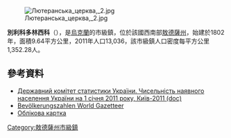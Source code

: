 {{No footnotes|time=2015-09-16T13:04:42+00:00}}
{{coord|46|20|33|N|30|33|55|E|scale:30000|display=title}}

[[Image:Лютеранська_церква,_2.jpg|right]]

'''別利科多林西科'''（{{lang-uk|Великодолинське}}），是[[烏克蘭|烏克蘭]]的市級鎮，位於該國西南部[[敖德薩州|敖德薩州]]，始建於1802年，面積9.64平方公里，2011年人口13,036，該市級鎮人口密度每平方公里1,352.28人。

==參考資料==
*[https://web.archive.org/web/20121010205321/http://stat6.stat.lviv.ua/PXWEB2007/ukr/publ/2011/chnas.zip Державний комітет статистики України. Чисельність наявного населення України на 1 січня 2011 року, Київ-2011 (doc)]
*[http://bevoelkerungsstatistik.de/wg.php?x=&men=gpro&lng=de&des=wg&srt=npan&col=abcdefghinoq&msz=1500&geo=490809058 Bevölkerungszahlen World Gazetteer]{{Wayback|url=http://bevoelkerungsstatistik.de/wg.php?x=&men=gpro&lng=de&des=wg&srt=npan&col=abcdefghinoq&msz=1500&geo=490809058 |date=20160111081909 }}
* [http://gska2.rada.gov.ua/pls/z7502/A005?rdat1=17.07.2008&rf7571=22949 Облікова картка]{{dead link|date=2017年11月 |bot=InternetArchiveBot |fix-attempted=yes }}

{{DEFAULTSORT:Великодолинське}}
[[Category:敖德薩州市級鎮|Category:敖德薩州市級鎮]]


{{Odessa-geo-stub}}